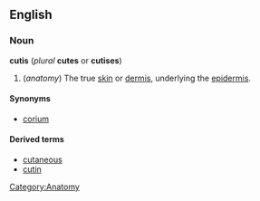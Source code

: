 ==English==
===Noun===
'''cutis''' (''plural'' '''cutes''' or '''cutises''')

# (''anatomy'') The true [[skin]] or [[dermis]], underlying the [[epidermis]].

====Synonyms====
*[[corium]]

====Derived terms====
*[[cutaneous]]
*[[cutin]]

[[Category:Anatomy]]